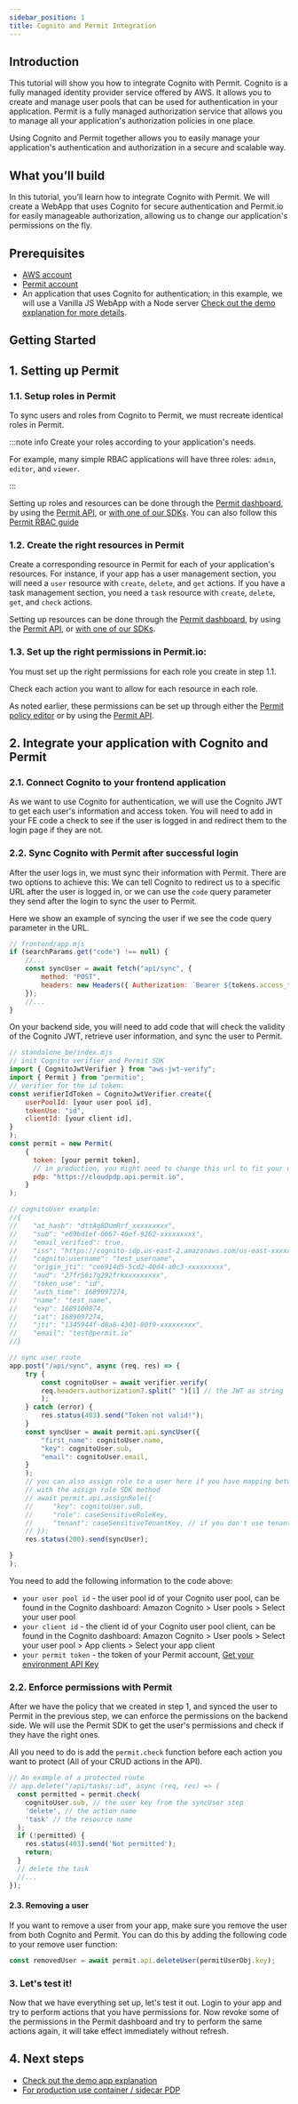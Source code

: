 ```yaml
---
sidebar_position: 1
title: Cognito and Permit Integration
---
```


## Introduction

This tutorial will show you how to integrate Cognito with Permit.
Cognito is a fully managed identity provider service offered by AWS. It allows you to create and manage user pools that can be used for authentication in your application.
Permit is a fully managed authorization service that allows you to manage all your application's authorization policies in one place.

Using Cognito and Permit together allows you to easily manage your application's authentication and authorization in a secure and scalable way.

## What you’ll build

In this tutorial, you’ll learn how to integrate Cognito with Permit.
We will create a WebApp that uses Cognito for secure authentication and Permit.io for easily manageable authorization, allowing us to change our application's permissions on the fly.

## Prerequisites

- [AWS account](https://console.aws.amazon.com/cognito/)
- [Permit account](https://app.permit.io/)
- An application that uses Cognito for authentication; in this example, we will use a Vanilla JS WebApp with a Node server [Check out the demo explanation for more details](/authentication/cognito/cognito-demo-app).

## Getting Started

## 1. Setting up Permit

### 1.1. Setup roles in Permit

To sync users and roles from Cognito to Permit, we must recreate identical roles in Permit.

:::note info
Create your roles according to your application's needs.

For example, many simple RBAC applications will have three roles: `admin`, `editor`, and `viewer`.

:::

Setting up roles and resources can be done through the [Permit dashboard](https://app.permit.io/policy-editor/roles), by using the [Permit API](https://api.permit.io/v2/redoc#tag/Roles/operation/create_role), or [with one of our SDKs]( /sdk/sdks-overview).
You can also follow this [Permit RBAC guide](https://www.permit.io/blog/planning-app-rbac)

### 1.2. Create the right resources in Permit

Create a corresponding resource in Permit for each of your application's resources. For instance, if your app has a user management section, you will need a `user` resource with `create`, `delete`, and `get` actions. If you have a task management section, you need a `task` resource with `create`, `delete`, `get`, and `check` actions.

Setting up resources can be done through the [Permit dashboard](https://app.permit.io/policy-editor/resources), by using the [Permit API](https://api.permit.io/v2/redoc#tag/Roles/operation/create_resource), or [with one of our SDKs]( /sdk/sdks-overview).

### 1.3. Set up the right permissions in Permit.io:

You must set up the right permissions for each role you create in step 1.1.

Check each action you want to allow for each resource in each role.

As noted earlier, these permissions can be set up through either the [Permit policy editor](https://app.permit.io/policy-editor) or by using the [Permit API](https://api.permit.io/v2/redoc#tag/Roles/operation/assign_permissions_to_role).

## 2. Integrate your application with Cognito and Permit

### 2.1. Connect Cognito to your frontend application

As we want to use Cognito for authentication, we will use the Cognito JWT to get each user's information and access token.
You will need to add in your FE code a check to see if the user is logged in and redirect them to the login page if they are not.

### 2.2. Sync Cognito with Permit after successful login

After the user logs in, we must sync their information with Permit. There are two options to achieve this:
We can tell Cognito to redirect us to a specific URL after the user is logged in, or we can use the `code` query parameter they send after the login to sync the user to Permit.

Here we show an example of syncing the user if we see the code query parameter in the URL.

```js
// frontend/app.mjs
if (searchParams.get("code") !== null) {
	//...
	const syncUser = await fetch("api/sync", {
		method: "POST",
		headers: new Headers({ Authorization: `Bearer ${tokens.access_token}` }),
	});
	//...
}
```

On your backend side, you will need to add code that will check the validity of the Cognito JWT, retrieve user information, and sync the user to Permit.

```js
// standalone_be/index.mjs
// init Cognito verifier and Permit SDK
import { CognitoJwtVerifier } from "aws-jwt-verify";
import { Permit } from "permitio";
// verifier for the id token:
const verifierIdToken = CognitoJwtVerifier.create({
    userPoolId: [your user pool id],
    tokenUse: "id",
    clientId: [your client id],
}
);
const permit = new Permit(
    {
      token: [your permit token],
      // in production, you might need to change this url to fit your deployment
      pdp: "https://cloudpdp.api.permit.io",
    }
);

// cognitoUser example:
//{
//    "at_hash": "dttAg8DUmRrf_xxxxxxxxx",
//    "sub": "e69bd1ef-0067-40ef-9262-xxxxxxxxx",
//    "email_verified": true,
//    "iss": "https://cognito-idp.us-east-2.amazonaws.com/us-east-xxxxxxxxx",
//    "cognito:username": "test_username",
//    "origin_jti": "ce6914d5-5cd2-40d4-a0c3-xxxxxxxxx",
//    "aud": "27fr56i7g292frkxxxxxxxxx",
//    "token_use": "id",
//    "auth_time": 1689097274,
//    "name": "test_name",
//    "exp": 1689100874,
//    "iat": 1689097274,
//    "jti": "1345944f-d8a8-4301-80f9-xxxxxxxxx",
//    "email": "test@permit.io"
//}

// sync user route
app.post("/api/sync", async (req, res) => {
    try {
        const cognitoUser = await verifier.verify(
        req.headers.authorization?.split(" ")[1] // the JWT as string
        );
    } catch (error) {
        res.status(403).send("Token not valid!");
    }
    const syncUser = await permit.api.syncUser({
        "first_name": cognitoUser.name,
        "key": cognitoUser.sub,
        "email": cognitoUser.email,
    }
    );
    // you can also assign role to a user here if you have mapping between Cognito groups and Permit roles
    // with the assign role SDK method
    // await permit.api.assignRole({
    //     "key": cognitoUser.sub,
    //     "role": caseSensitiveRoleKey,
    //     "tenant": caseSensitiveTenantKey, // if you don't use tenants, use 'default'
    // });
    res.status(200).send(syncUser);

}
);

```

You need to add the following information to the code above:

- `your user pool id` - the user pool id of your Cognito user pool, can be found in the Cognito dashboard: Amazon Cognito > User pools > Select your user pool
- `your client id` - the client id of your Cognito user pool client, can be found in the Cognito dashboard: Amazon Cognito > User pools > Select your user pool > App clients > Select your app client
- `your permit token` - the token of your Permit account, [Get your environment API Key](/overview/connecting-your-app#1-get-your-permit-environment-api-key)

### 2.2. Enforce permissions with Permit

After we have the policy that we created in step 1, and synced the user to Permit in the previous step, we can enforce the permissions on the backend side.
We will use the Permit SDK to get the user's permissions and check if they have the right ones.

All you need to do is add the `permit.check` function before each action you want to protect (All of your CRUD actions in the API).

```ts
// An example of a protected route
// app.delete("/api/tasks/:id", async (req, res) => {
  const permitted = permit.check(
    cognitoUser.sub, // the user key from the syncUser step
    'delete', // the action name
    'task' // the resource name
  );
  if (!permitted) {
    res.status(403).send('Not permitted');
    return;
  }
  // delete the task
  //...
});
```

#### 2.3. Removing a user

If you want to remove a user from your app, make sure you remove the user from both Cognito and Permit.
You can do this by adding the following code to your remove user function:

```ts
const removedUser = await permit.api.deleteUser(permitUserObj.key);
```

### 3. Let's test it!

Now that we have everything set up, let's test it out.
Login to your app and try to perform actions that you have permissions for.
Now revoke some of the permissions in the Permit dashboard and try to perform the same actions again, it will take effect immediately without refresh.

## 4. Next steps

- [Check out the demo app explanation](/authentication/cognito/cognito-demo-app)
- [For production use container / sidecar PDP](/sdk/nodejs/quickstart-nodejs/#2-setup-your-pdp-policy-decision-point-container)
